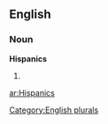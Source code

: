 ==English==

===Noun===
'''Hispanics'''

# {{plural of|[[Hispanic]]}}

[[Category:English plurals]]

[[ar:Hispanics]]
